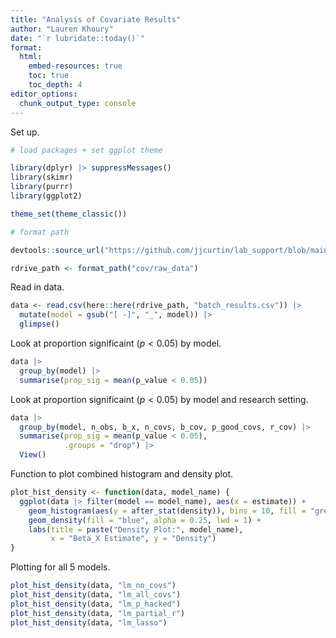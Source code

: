 ```yaml
---
title: "Analysis of Covariate Results"
author: "Lauren Khoury"
date: "`r lubridate::today()`"
format: 
  html: 
    embed-resources: true
    toc: true 
    toc_depth: 4
editor_options: 
  chunk_output_type: console
---
```


Set up.

```r

# load packages + set ggplot theme

library(dplyr) |> suppressMessages()
library(skimr)
library(purrr)
library(ggplot2)

theme_set(theme_classic())

# format path 

devtools::source_url("https://github.com/jjcurtin/lab_support/blob/main/format_path.R?raw=true") |> suppressMessages()

rdrive_path <- format_path("cov/raw_data")

```

Read in data.

```r

data <- read.csv(here::here(rdrive_path, "batch_results.csv")) |> 
  mutate(model = gsub("[ -]", "_", model)) |> 
  glimpse()

```

Look at proportion significaint ($p < 0.05$) by model.

```r

data |> 
  group_by(model) |> 
  summarise(prop_sig = mean(p_value < 0.05))

```

Look at proportion significaint ($p < 0.05$) by model and research setting.

```r

data |> 
  group_by(model, n_obs, b_x, n_covs, b_cov, p_good_covs, r_cov) |> 
  summarise(prop_sig = mean(p_value < 0.05),
            .groups = "drop") |> 
  View()

```

Function to plot combined histogram and density plot.

```r

plot_hist_density <- function(data, model_name) {
  ggplot(data |> filter(model == model_name), aes(x = estimate)) +
    geom_histogram(aes(y = after_stat(density)), bins = 10, fill = "grey", color = "black") +
    geom_density(fill = "blue", alpha = 0.25, lwd = 1) + 
    labs(title = paste("Density Plot:", model_name), 
         x = "Beta_X Estimate", y = "Density")
}

```

Plotting for all 5 models.

```r

plot_hist_density(data, "lm_no_covs")
plot_hist_density(data, "lm_all_covs")
plot_hist_density(data, "lm_p_hacked")
plot_hist_density(data, "lm_partial_r")
plot_hist_density(data, "lm_lasso")

```
